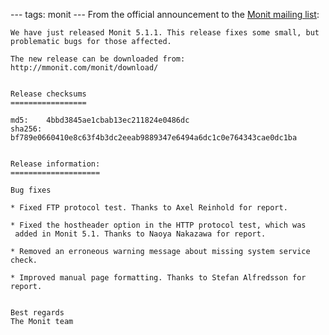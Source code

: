 ---
tags: monit
---
From the official announcement to the [[Monit mailing list]]:

<pre>We have just released Monit 5.1.1. This release fixes some small, but problematic bugs for those affected.

The new release can be downloaded from: http://mmonit.com/monit/download/


Release checksums
=================

md5:    4bbd3845ae1cbab13ec211824e0486dc
sha256: bf789e0660410e8c63f4b3dc2eeab9889347e6494a6dc1c0e764343cae0dc1ba


Release information:
====================

Bug fixes

* Fixed FTP protocol test. Thanks to Axel Reinhold for report.

* Fixed the hostheader option in the HTTP protocol test, which was 
 added in Monit 5.1. Thanks to Naoya Nakazawa for report.

* Removed an erroneous warning message about missing system service check.

* Improved manual page formatting. Thanks to Stefan Alfredsson for report.


Best regards
The Monit team</pre>
